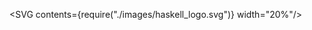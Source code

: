 

<SVG contents={require("./images/haskell_logo.svg")} width="20%"/>
<Title contents="Introduction to Haskell"/>

```haskell
quicksort [] = []
quicksort (x:xs) = quicksort smaller ++ [x] ++ quicksort larger
  where smaller = [y | y <- xs, y <= x]
        larger  = [y | y <- xs, y > x]
```

---

## Table of contents

- Install party
- Syntax
- Mob / pair programming

```notes
- Pizza somewhere in between ;)
- 3 possible ways to fill the talk:
  1. go over presentation, then coding
  2. first short introduction, then coding, use presentation at home
  3. Somewhere in between
- by no means comprehensive
```

---

## Tooling: projects

- **No** GHC installed globally!
- Better way: [stack](https://docs.haskellstack.org/en/stable/README/) (or cabal + nix)
- [hpack](https://github.com/sol/hpack)

---

## Tooling: editor

- My suggestions:
  - [vim](https://github.com/luc-tielen/dotfiles/blob/master/.config/nvim/plugins.vim#L58-L61)
  - emacs
  - VS Code
- Don't go all the way with IDE

```notes
As will be explained later, IDE is not that needed because of REPL and typesystem.
Editor is much more lightweight.
```

---

## Tooling: linting

- [hlint](https://github.com/ndmitchell/hlint)
- Very configurable (see README)

---

## Tooling: packages

- [hackage](http://hackage.haskell.org/)
- [stackage](https://www.stackage.org/)
- [nix](https://nixos.org/nix/)
- [hoogle](https://hoogle.haskell.org/)

```notes
- Browse for haskellPackages at https://nixos.org/nixos/packages.html
- Hoogle can be run locally (easier if you use nix)
```

---

## Tooling: TDD

- Types, not tests 🤪
- `stack build --fast --file-watch`
- Alternative: [ghcid](https://github.com/ndmitchell/ghcid)
- "Hole driven development"

---

## Tooling: tests

- ... Ok, I lied 😉
- [tasty testing framework](http://hackage.haskell.org/package/tasty)
- [hspec](http://hackage.haskell.org/package/hspec)
- [hedgehog](http://hackage.haskell.org/package/hedgehog) (or [quickcheck](http://hackage.haskell.org/package/QuickCheck))

```notes
Tasty has plugins for many different types of testing (unit testing, property based, ...)
```

---

## Syntax: high level view

<SVG contents={require("./schematics/module_structure.dot")} width="80%"/>

- Expression / declaration based language
- Every expression has return value (always!)

---

## Syntax: literals

```haskell
1         -- numbers *
3.14      -- fractional numbers *
'a'       -- Char
[1, 2, 3] -- lists
1:2:3:[]  -- lists
"abc123"  -- String = [Char] *
(1, 'b')  -- Tuples
()        -- () type (pronounced 'unit')
```

```notes
Number / Fractional: is a typeclass, will get back to that later
Lists: all elements have to be same type
Tuple: can contain different type per "slot"
String: can also be a typeclass with overloaded syntax
Haskell has 5 string types for very different usecases
Unit: can be compared to void in other languages (everything has a return type)
```

---

## Syntax: assignment + type annotations

```haskell
x :: Int
x = 1234

-- No type annotation required, Haskell has global type inference
y = "abc"

-- Multiple declarations are possible
fib :: Int -> Int
fib 0 = 1
fib 1 = 1
fib n = fib (n - 1) + fib (n - 2)
```

```notes
- Assignment is immutable, can not be reassigned
- Multiple bindings with different patterns: forms 1 big function declaration
```

---

```haskell Syntax: functions
y = myFancyFunction 1 "abc" -- look Ma, no parens!

-- Lambda syntax ('\\' resembles a 'λ' with "some" imagination)
myFancyFunction = \\num str -> take num str
-- non-lambda syntax:
myFancyFunctionAlt num str = take num str
-- you could even do this
myFancyFunctionAlt2 = take

-- Important distinction:
f ()       -- function that is applied 1 argument: ()
f (1 + 2)  -- function that is applied 1 argument: (1 + 2)
f (1, 2)   -- function that is applied 1 argument (as a tuple): (1, 2)
f 1 2      -- function that is applied 2 arguments: 1 and 2
-- Might look weird initially, but makes currying seamless!
----
1 > Function application
3:8 > Variations
10:15 > Function application gotchas
```

---

## Syntax: let expressions / where blocks

```haskell
calculation =
  let x = 1
      y = 2
  in x + y

anotherCalc = x + y where
  y = x + 3
  x = 1
```

```notes
- Order of declarations doesn't matter
- Regarding whitespace:
  - as long as indent increases, it's in same block
  - indentation becomes smaller => end of previous block
```

---

```haskell Syntax: conditionals
isZero :: Int -> Bool
isZero 0 = True
isZero _ = False

isZeroWithCase num =
  case num of
    0 -> True
    _ -> False

isZeroWithIf num =
  if num == 0
    then True
    else False

isZeroWithGuard num
  | num == 0 = True
  | otherwise = False

-- This basically creates a lambda (\\x -> x == 0)
isZeroSection = (== 0)
----
1:3 > Pattern matching
5:8 > Case expression
10:13 > If expression
15:17 > Guards
19:20 > Section
```

```notes
Arbritrarily nesting of patterns is possible
If always requires an else (always have to return a value)
```

---

```haskell Syntax: data types
type Name = String

newtype Age = Age Int
  deriving (Eq, Show)

data Dog = Dog Name Age
  deriving (Eq, Show)


dog :: Dog
dog = Dog "Falko" (Age 3)
----
1 > Type synonyms
3:4 > Newtypes
6:7 > Data types
10:11 > Using custom data types
```

```notes
- type: basically a type synonym
- newtype: creates a completely new type from an existing one
  -> for example: not allowed to do + on ages!
  -> no overhead!
- data: creates a new data type, as well as matching constructors
- great for building up your domain
- "crafting with negative space" / "making impossible states impossible"
```

---

```haskell Syntax: data types
data Dog = Dog { dogName :: Name, dogAge :: Age }
  deriving (Eq, Show)

data Tree a = Leaf a
            | Branch (Tree a) (Tree a)

tree :: Tree String
tree = Branch (Leaf "abc")
              (Branch (Leaf "def")
                      (Leaf "ghi"))
----
1:2 > Record syntax
4:5 > Sum / union types
7:10 > Example usage
4[3], 7[5] > Type constructors
4[5, 11], 5[8, 14], 7[7] > Type var replaced with "String"
4[9], 5[3], 8[5, 8], 9[2, 5], 10[2] > Data constructors
```

```notes
- Arbitrary forms of data types are possible!
- Sum types is something that is only recently really picking up steam,
  helps a lot in modeling data so that it can only represent valid states
- Best no record syntax on sum types (leads to partial functions)
```

---

## Syntax: lists

```haskell
-- Comprehensions
x = [x + 1 | x <- [1..10], x > 5]

x' = map (+ 1) (filter (> 5) [1..10])

-- Infinite lists
infiniteUnevens = [1, 3..]
```

---

## Syntax: do notation

```haskell
greetAction :: IO ()
greetAction = do
  print "Hello, what is your name?"
  name <- getLine
  let message = "Hello " ++ name ++ "!"
  print message
```

```notes
- Heavily used in Haskell for 'sequential' computation
- Different syntax, no assignment!
- **A lot** of syntactic sugar is taking place here! (Will be explained in another session)
- Actions, like everything else are lazy => can be composed together to form bigger actions
- Haskell performs no IO directly (runtime does this), you perform IO by equating a value to 'main'
```

---

## Syntax: module / import / exports

```haskell
module Main ( main  -- exports go between the ( and )
            , myHelperFunction
            ) where

import MyOtherModule
-- or: import MyOtherModule ( func1, Dog(..) )
-- ^ imports only certain functions / types

main :: IO ()
main = ...

myHelperFunction = ...
```

---

## Syntax

- Only showed most commonly used features
- Typeclasses left out (focus for next time!)

---

## References: books

- [The Haskell book](http://haskellbook.com/)
- [Learn you a Haskell](http://learnyouahaskell.com/)
- [Real world Haskell (dated)](http://book.realworldhaskell.org/read/)
- [Joy of Haskell](https://joyofhaskell.com/)
- [Book of monads](https://www.amazon.com/Book-Monads-practice-applied-problems-ebook/dp/B07JNZHYLT)

```notes
Sorted by the order I would read them in
```

---

## References: other

- [Official Haskell website](https://www.haskell.org/)
- [Haskell wiki](https://wiki.haskell.org/Introduction)
- [What I wish I knew when I was learning Haskell](http://dev.stephendiehl.com/hask/)
- [Typeclassopedia](https://wiki.haskell.org/Typeclassopedia)

---

## Mob / pair programming

- git clone [this already setup repo](TODO)
- Opening REPL: `stack repl`
- Longer exercises: add to Main.hs

- Form small groups (2-3 people?)
- Good luck! 😉

```notes
- :? for possible commands in REPL
```

---

## Exercises (1)

- Experiment with the syntax!
- Try out `:t`, `:i`, `:?`, ... in REPL
- Make your own boolean data type
- List comprehension for deck of cards (typesafe!)
- Write a function for checking prime numbers
- Find all primes between 1 and 100

---

## Exercises (2)

- Fizzbuzz
- Quicksort
- Insert an element into the list at a specific index
- Sort a list of strings by length of the string
- Duplicate each element of a list X times
- Write a function for zipping 2 lists

---

## Exercises (3)

- Write a greet program for interacting with a user
- Write map / filter / foldl ("reduce")
- Write a calculator (expression type + interpreter)
- ...


